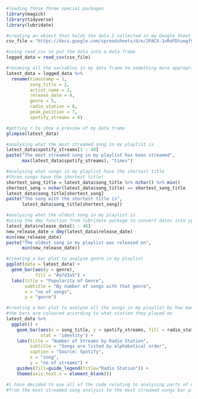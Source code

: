 ```{r}

#loading those three special packages
library(magick)
library(tidyverse)
library(lubridate)

#creating an object that holds the data I collected in my Google Sheet
csv_file = "https://docs.google.com/spreadsheets/d/e/2PACX-1vRoFDtuwgf9qe8prM37JTIYOia3rPBGxo5TXZ3UPcXLw8kS939ugXozMVbUc8CWOy2PcH7Ha1pc0uAU/pub?output=csv"

#using read_csv to put the data into a data frame
logged_data = read_csv(csv_file)

#renaming all the variables in my data frame to something more appropriate
latest_data = logged_data %>%
  rename(timestamp = 1,
         song_title = 2,
         artist_name = 3,
         release_date = 4,
         genre = 5,
         radio_station = 6,
         peak_position = 7,
         spotify_streams = 8)

#getting r to show a preview of my data frame
glimpse(latest_data)

#analysing what the most streamed song in my playlist is
latest_data$spotify_streams[1 : 40]
paste("The most streamed song in my playlist has been streamed",
      max(latest_data$spotify_streams), "times")

#analysing what songs in my playlist have the shortest title
#three songs have the shortest title!
shortest_song_title = latest_data$song_title %>% nchar() %>% min()
shortest_song = nchar(latest_data$song_title) == shortest_song_title
latest_data$song_title[shortest_song]
paste("The song with the shortest title is",
      latest_data$song_title[shortest_song])

#analysing what the oldest song in my playlist is
#using the dmy function from lubridate package to convert dates into yyyy-mm-dd format
latest_data$release_date[1 : 40]
new_release_date = dmy(latest_data$release_date)
min(new_release_date)
paste("The oldest song in my playlist was released on",
      min(new_release_date))

#creating a bar plot to analyse genre in my playlist
ggplot(data = latest_data) +
  geom_bar(aes(y = genre),
           fill = "#a7d3a5") +
  labs(title = "Popularity of Genre",
       subtitle = "By number of songs with that genre",
       x = "no of songs",
       y = "genre")

#creating a bar plot to analyse all the songs in my playlist by how many times they have been streamed
#the bars are coloured according to what station they played on
latest_data %>%
  ggplot() +
    geom_bar(aes(x = song_title, y = spotify_streams, fill = radio_station),
             stat = 'identity') +
    labs(title = "Number of Streams by Radio Station",
         subtitle = "Songs are listed by alphabetical order",
         caption = "Source: Spotify",
         x = "song",
         y = "no of streams") +
    guides(fill=guide_legend(title="Radio Station")) +
    theme(axis.text.x = element_blank())

#i have decided to use all of the code relating to analysing parts of my data
#from the most streamed song analysis to the most streamed songs bar plot

```
